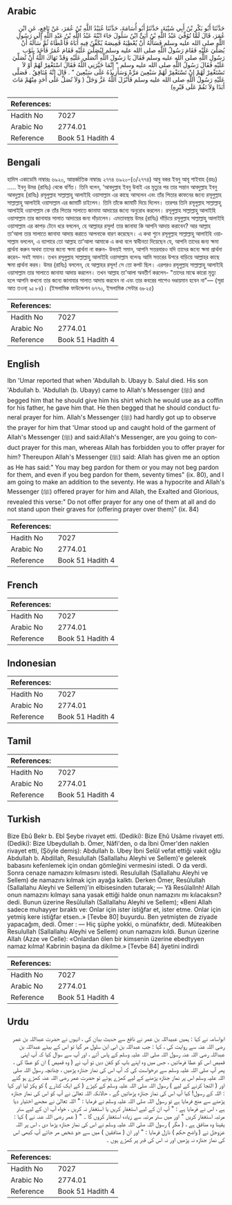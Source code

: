 ## Arabic


<div dir="rtl" lang="ar" style={{fontSize:'larger',backgroundColor:'#f8f9fa',padding:20}}>
حَدَّثَنَا أَبُو بَكْرِ بْنُ أَبِي شَيْبَةَ، حَدَّثَنَا أَبُو أُسَامَةَ، حَدَّثَنَا عُبَيْدُ اللَّهِ بْنُ عُمَرَ، عَنْ نَافِعٍ، عَنِ ابْنِ عُمَرَ، قَالَ لَمَّا تُوُفِّيَ عَبْدُ اللَّهِ بْنُ أُبَىٍّ ابْنُ سَلُولَ جَاءَ ابْنُهُ عَبْدُ اللَّهِ بْنُ عَبْدِ اللَّهِ إِلَى رَسُولِ اللَّهِ صلى الله عليه وسلم فَسَأَلَهُ أَنْ يُعْطِيَهُ قَمِيصَهُ يُكَفِّنُ فِيهِ أَبَاهُ فَأَعْطَاهُ ثُمَّ سَأَلَهُ أَنْ يُصَلِّيَ عَلَيْهِ فَقَامَ رَسُولُ اللَّهِ صلى الله عليه وسلم لِيُصَلِّيَ عَلَيْهِ فَقَامَ عُمَرُ فَأَخَذَ بِثَوْبِ رَسُولِ اللَّهِ صلى الله عليه وسلم فَقَالَ يَا رَسُولَ اللَّهِ أَتُصَلِّي عَلَيْهِ وَقَدْ نَهَاكَ اللَّهُ أَنْ تُصَلِّيَ عَلَيْهِ فَقَالَ رَسُولُ اللَّهِ صلى الله عليه وسلم ‏"‏ إِنَّمَا خَيَّرَنِي اللَّهُ فَقَالَ اسْتَغْفِرْ لَهُمْ أَوْ لاَ تَسْتَغْفِرْ لَهُمْ إِنْ تَسْتَغْفِرْ لَهُمْ سَبْعِينَ مَرَّةً وَسَأَزِيدُهُ عَلَى سَبْعِينَ ‏"‏ ‏.‏ قَالَ إِنَّهُ مُنَافِقٌ ‏.‏ فَصَلَّى عَلَيْهِ رَسُولُ اللَّهِ صلى الله عليه وسلم فَأَنْزَلَ اللَّهُ عَزَّ وَجَلَّ ‏(‏ وَلاَ تُصَلِّ عَلَى أَحَدٍ مِنْهُمْ مَاتَ أَبَدًا وَلاَ تَقُمْ عَلَى قَبْرِهِ‏)‏
</div>
<div style={{backgroundColor:'#f8f9fa',padding:20, marginBottom: 10}}><table> <thead> <tr> <th>References:</th> <th></th> </tr> </thead> <tbody><tr><td>Hadith No</td><td>7027</td></tr><tr><td>Arabic No</td><td>2774.01</td></tr><tr><td>Reference</td><td>Book 51 Hadith 4</td></tr></tbody></table></div>

## Bengali


<div dir="ltr" lang="bn" style={{fontSize:'larger',backgroundColor:'#f8f9fa',padding:20}}>
হাদিস একাডেমি নাম্বারঃ ৬৯২০, আন্তর্জাতিক নাম্বারঃ ২৭৭৪ ৬৯২০-(৩/২৭৭৪) আবু বকর ইবনু আবূ শাইবাহ (রহঃ) ..... ইবনু উমর (রাযিঃ) থেকে বর্ণিত। তিনি বলেন, ‘আবদুল্লাহ ইবনু উবাই এর মৃত্যুর পর তার সন্তান আবদুল্লাহ ইবনু আবদুল্লাহ (রাযিঃ) রসূলুল্লাহ সাল্লাল্লাহু আলাইহি ওয়াসাল্লাম এর কাছে আসলেন এবং তাঁর পিতার কাফনের জন্যে রসূলুল্লাহ সাল্লাল্লাহু আলাইহি ওয়াসাল্লাম এর জামাটি চাইলেন। তিনি তাঁকে জামাটি দিয়ে দিলেন। তারপর তিনি রসূলুল্লাহ সাল্লাল্লাহু আলাইহি ওয়াসাল্লাম কে তাঁর পিতার সালাতে জানাযা আদায়ের জন্যে অনুরোধ করলেন। রসূলুল্লাহ সাল্লাল্লাহু আলাইহি ওয়াসাল্লাম তার জানাযার সালাত আদায়ের জন্য দাঁড়ালেন। এমতাবস্থায় উমর (রাযিঃ) দাঁড়িয়ে রসূলুল্লাহ সাল্লাল্লাহু আলাইহি ওয়াসাল্লাম এর কাপড় টেনে ধরে বললেন, হে আল্লাহর রসূল! তার জানাযা কি আপনি আদায় করাবেন? আর আল্লাহ তা’আলা তার সালাতে জানাযা আদায় করাতে আপনাকে বারণ করেছেন। এ কথা শুনে রসূলুল্লাহ সাল্লাল্লাহু আলাইহি ওয়াসাল্লাম বললেন, এ ব্যাপারে তো আল্লাহ তা’আলা আমাকে এ কথা বলে স্বাধীনতা দিয়েছেন যে, আপনি তাদের জন্য ক্ষমা প্রার্থনা করুন অথবা তাদের জন্যে ক্ষমা প্রার্থনা না করুন- উভয়ই সমান, আপনি সত্তরবারও যদি তাদের জন্যে ক্ষমা প্রার্থনা করেন- সবই সমান। তখন রসূলুল্লাহ সাল্লাল্লাহু আলাইহি ওয়াসাল্লাম বলেনঃ আমি সত্তরের উপরে বাড়িয়ে আল্লাহর কাছে ক্ষমা প্রার্থনা করব। উমর (রাযিঃ) বললেন, হে আল্লাহর রসূল! সে তো কপট ছিল। এরপরও রসূলুল্লাহ সাল্লাল্লাহু আলাইহি ওয়াসাল্লাম তার সালাতে জানাযা আদায় করলেন। তখন আল্লাহ তা’আলা অবতীর্ণ করলেন- "তাদের মাঝে কারো মৃত্যু হলে আপনি কখনো তার জন্যে জানাযার সালাত আদায় করবেন না এবং তার কবরের পাশেও দণ্ডায়মান হবেন না"— (সূরা আত তওবা্ ৯ঃ ৮৪)। (ইসলামিক ফাউন্ডেশন ৬৭৭০, ইসলামিক সেন্টার ৬৮২৫)
</div>
<div style={{backgroundColor:'#f8f9fa',padding:20, marginBottom: 10}}><table> <thead> <tr> <th>References:</th> <th></th> </tr> </thead> <tbody><tr><td>Hadith No</td><td>7027</td></tr><tr><td>Arabic No</td><td>2774.01</td></tr><tr><td>Reference</td><td>Book 51 Hadith 4</td></tr></tbody></table></div>

## English


<div dir="ltr" lang="en" style={{fontSize:'larger',backgroundColor:'#f8f9fa',padding:20}}>
Ibn 'Umar reported that when 'Abdullah b. Ubayy b. Salul died. His son 'Abdullah b. 'Abdullah (b. Ubayy) came to Allah's Messenger (ﷺ) and begged him that he should give him his shirt which he would use as a coffin for his father, he gave him that. He then begged that he should conduct funeral prayer for him. Allah's Messenger (ﷺ) had hardly got up to observe the prayer for him that 'Umar stood up and caught hold of the garment of Allah's Messenger (ﷺ) and said:Allah's Messenger, are you going to conduct prayer for this man, whereas Allah has forbidden you to offer prayer for him? Thereupon Allah's Messenger (ﷺ) said: Allah has given me an option as He has said:" You may beg pardon for them or you may not beg pardon for them, and even if you beg pardon for them, seventy times" (ix. 80), and I am going to make an addition to the seventy. He was a hypocrite and Allah's Messenger (ﷺ) offered prayer for him and Allah, the Exalted and Glorious, revealed this verse:" Do not offer prayer for any one of them at all and do not stand upon their graves for (offering prayer over them)" (ix. 84)
</div>
<div style={{backgroundColor:'#f8f9fa',padding:20, marginBottom: 10}}><table> <thead> <tr> <th>References:</th> <th></th> </tr> </thead> <tbody><tr><td>Hadith No</td><td>7027</td></tr><tr><td>Arabic No</td><td>2774.01</td></tr><tr><td>Reference</td><td>Book 51 Hadith 4</td></tr></tbody></table></div>

## French


<div dir="ltr" lang="fr" style={{fontSize:'larger',backgroundColor:'#f8f9fa',padding:20}}>

</div>
<div style={{backgroundColor:'#f8f9fa',padding:20, marginBottom: 10}}><table> <thead> <tr> <th>References:</th> <th></th> </tr> </thead> <tbody><tr><td>Hadith No</td><td>7027</td></tr><tr><td>Arabic No</td><td>2774.01</td></tr><tr><td>Reference</td><td>Book 51 Hadith 4</td></tr></tbody></table></div>

## Indonesian


<div dir="ltr" lang="id" style={{fontSize:'larger',backgroundColor:'#f8f9fa',padding:20}}>

</div>
<div style={{backgroundColor:'#f8f9fa',padding:20, marginBottom: 10}}><table> <thead> <tr> <th>References:</th> <th></th> </tr> </thead> <tbody><tr><td>Hadith No</td><td>7027</td></tr><tr><td>Arabic No</td><td>2774.01</td></tr><tr><td>Reference</td><td>Book 51 Hadith 4</td></tr></tbody></table></div>

## Tamil


<div dir="ltr" lang="ta" style={{fontSize:'larger',backgroundColor:'#f8f9fa',padding:20}}>

</div>
<div style={{backgroundColor:'#f8f9fa',padding:20, marginBottom: 10}}><table> <thead> <tr> <th>References:</th> <th></th> </tr> </thead> <tbody><tr><td>Hadith No</td><td>7027</td></tr><tr><td>Arabic No</td><td>2774.01</td></tr><tr><td>Reference</td><td>Book 51 Hadith 4</td></tr></tbody></table></div>

## Turkish


<div dir="ltr" lang="tr" style={{fontSize:'larger',backgroundColor:'#f8f9fa',padding:20}}>
Bize Ebû Bekr b. Ebî Şeybe rivayet etti. (Dediki): Bize Ehû Usâme rivayet etti. (Dediki): Bize Ubeydullah b. Ömer, Nâfi'den, o da İbni Ömer'den naklen rivayet etti, (Şöyle demiş): Abdullah b. Ubey İbni Selûl vefat ettiği vakit oğlu Abdullah b. Abdillah, Resulullah (Sallallahu Aleyhi ve Sellem)'e gelerek babasını kefenlemek için ondan gömleğini vermesini istedi. O da verdi. Sonra cenaze namazını kılmasını istedi. Resulullah (Sallallahu Aleyhi ve Sellem) de namazını kılmak için ayağa kalktı. Derken Ömer, Resûlullah (Sallallahu Aleyhi ve Sellem)'in elbisesinden tutarak; — Yâ Resûlallnh! Allah onun namazını kılmayı sana yasak ettiği halde onun namazını mı kılacaksın? dedi. Bunun üzerine Resûlullah (Sallallahu Aleyhi ve Sellem); «Beni Allah sadece muhayyer bıraktı ve: Onlar için ister istiğfar et, ister etme. Onlar için yetmiş kere istiğfar etsen..» [Tevbe 80] buyurdu. Ben yetmişten de ziyade yapacağım, dedi. Ömer : — Hiç şüphe yokki, o münafıktır, dedi. Müteakiben Resulullah (Sallallahu Aleyhi ve Sellem) onun namazını kıldı. Bunun üzerine Allah (Azze ve Celle): «Onlardan ölen bir kimsenin üzerine ebedtyyen namaz kılma! Kabrinin başına da dikilme.» [Tevbe 84] âyetini indirdi
</div>
<div style={{backgroundColor:'#f8f9fa',padding:20, marginBottom: 10}}><table> <thead> <tr> <th>References:</th> <th></th> </tr> </thead> <tbody><tr><td>Hadith No</td><td>7027</td></tr><tr><td>Arabic No</td><td>2774.01</td></tr><tr><td>Reference</td><td>Book 51 Hadith 4</td></tr></tbody></table></div>

## Urdu


<div dir="rtl" lang="ur" style={{fontSize:'larger',backgroundColor:'#f8f9fa',padding:20}}>
ابواسامہ نے کہا : ہمیں عبیداللہ بن عمر نے نافع سے حدیث بیان کی ، انہوں نے حضرت عبداللہ بن عمر رضی اللہ عنہ سے روایت کی ، کہا : جب عبداللہ بن ابی ابن سلول مر گیا تو اس کے بیٹے عبداللہ بن عبداللہ رضی اللہ عنہ رسول اللہ صلی اللہ علیہ وسلم کے پاس آئے ، اور آپ سے سوال کیا کہ آپ اپنی قمیص اس کو عطا فرمائیں ، جس میں وہ اپنے باپ کو کفن دیں تو آپ نے ( وہ قمیص ) ان کو عطا کی ، پھر آپ صلی اللہ علیہ وسلم سے درخواست کی کہ آپ اس کی نماز جنازہ پڑھیں ، چنانچہ رسول اللہ صلی اللہ علیہ وسلم اس پر نماز جنازہ پڑھنے کے لیے کھڑے ہوئے تو حضرت عمر رضی اللہ عنہ کھڑے ہو گئے اور ( التجا کرنے کے لیے ) رسول اللہ صلی اللہ علیہ وسلم کے کپڑے ( کے ایک کنارے ) کو پکڑ لیا اور کہا : اللہ کے رسول! کیا آپ اس کی نماز جنازہ پڑھائیں گے ، حالانکہ اللہ تعالیٰ نے آپ کو اس کی نماز جنازہ پڑھنے سے منع فرمایا ہے تو رسول اللہ صلی اللہ علیہ وسلم نے فرمایا : " اللہ تعالیٰ نے مجھے اختیار دیا ہے ، اس نے فرمایا ہے : " آپ ان کے لیے استغفار کریں یا استغفار نہ کریں ، خواہ آپ ان کے لیے ستر مرتبہ استغفار کریں " اور میں ستر مرتبہ سے زیادہ استغفار کروں گا ۔ " ( عمر رضی اللہ عنہ نے ) کہا : یقینا وہ منافق ہے ، ( مگر ) رسول اللہ صلی اللہ علیہ وسلم نے اس کی نماز جنازہ پڑھا دی ، اس پر اللہ عزوجل نے ( واضح حکم ) نازل فرمایا : " اور ان ( منافقین ) میں سے جو شخص مر جائے آپ کبھی اس کی نماز جنازہ نہ پڑھیں اور نہ اس کی قبر پر کھڑے ہوں ۔
</div>
<div style={{backgroundColor:'#f8f9fa',padding:20, marginBottom: 10}}><table> <thead> <tr> <th>References:</th> <th></th> </tr> </thead> <tbody><tr><td>Hadith No</td><td>7027</td></tr><tr><td>Arabic No</td><td>2774.01</td></tr><tr><td>Reference</td><td>Book 51 Hadith 4</td></tr></tbody></table></div>